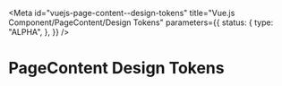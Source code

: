 <!-- @license CC0-1.0 -->


<Meta
  id="vuejs-page-content--design-tokens"
  title="Vue.js Component/PageContent/Design Tokens"
  parameters={{
    status: {
      type: "ALPHA",
    },
  }}
/>

# PageContent Design Tokens

<ComponentTokensSection tokens={tokens} definition={tokensDefinitionPageContent} component="utrecht-page-content" />
